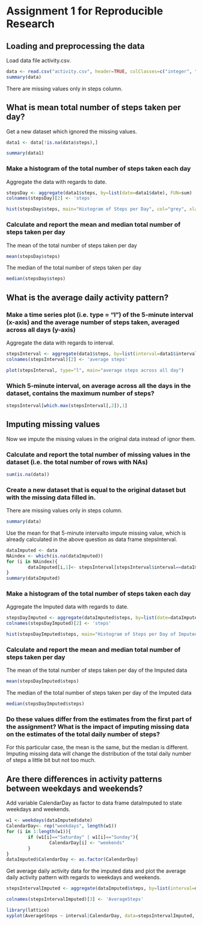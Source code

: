 Assignment 1 for Reproducible Research
========================================================

## Loading and preprocessing the data

Load data file activity.csv. 

```r
data <- read.csv("activity.csv", header=TRUE, colClasses=c("integer", "Date", "integer"))
summary(data)
```

There are missing values only in steps column. 

## What is mean total number of steps taken per day?

Get a new dataset which ignored the missing values. 

```r
data1 <- data[!is.na(data$steps),]

summary(data1)
```

### Make a histogram of the total number of steps taken each day

Aggregate the data with regards to date. 

```r

stepsDay <- aggregate(data1$steps, by=list(date=data1$date), FUN=sum)
colnames(stepsDay)[2] <- 'steps'

hist(stepsDay$steps, main="Histogram of Steps per Day", col="grey", xlab="steps per day", ylab="frequency")
```

### Calculate and report the mean and median total number of steps taken per day

The mean of the total number of steps taken per day
```r
mean(stepsDay$steps)
```

The median of the total number of steps taken per day
```r
median(stepsDay$steps)
```

## What is the average daily activity pattern?

### Make a time series plot (i.e. type = "l") of the 5-minute interval (x-axis) and the average number of steps taken, averaged across all days (y-axis)

Aggregate the data with regards to interval. 

```r
stepsInterval <- aggregate(data1$steps, by=list(interval=data1$interval), FUN=mean)
colnames(stepsInterval)[2] <- 'average steps'

plot(stepsInterval, type="l", main="average steps across all day")
```

### Which 5-minute interval, on average across all the days in the dataset, contains the maximum number of steps?

```r
stepsInterval[which.max(stepsInterval[,2]),1]
```


## Imputing missing values

Now we impute the missing values in the original data instead of ignor them.

### Calculate and report the total number of missing values in the dataset (i.e. the total number of rows with NAs)


```r
sum(is.na(data))
```

### Create a new dataset that is equal to the original dataset but with the missing data filled in.

There are missing values only in steps column. 

```r
summary(data)
```

Use the mean for that 5-minute intervalto impute missing value, which is already calculated in the above question as data frame stepsInterval. 

```r
dataImputed <- data
NAindex <- which(is.na(dataImputed))
for (i in NAindex){
        dataImputed[i,1]<- stepsInterval[stepsInterval$interval==dataImputed$interval[i],2]
}
summary(dataImputed)
```


### Make a histogram of the total number of steps taken each day

Aggregate the Imputed data with regards to date. 

```r

stepsDayImputed <- aggregate(dataImputed$steps, by=list(date=dataImputed$date), FUN=sum)
colnames(stepsDayImputed)[2] <- 'steps'

hist(stepsDayImputed$steps, main="Histogram of Steps per Day of Imputed Data", col="grey", xlab="steps per day", ylab="frequency")
```

### Calculate and report the mean and median total number of steps taken per day 

The mean of the total number of steps taken per day of the Imputed data
```r
mean(stepsDayImputed$steps)
```

The median of the total number of steps taken per day of the Imputed data
```r
median(stepsDayImputed$steps)
```

### Do these values differ from the estimates from the first part of the assignment? What is the impact of imputing missing data on the estimates of the total daily number of steps?

For this particular case, the mean is the same, but the median is different.  Imputing missing data will change the distribution of the total daily number of steps a little bit but not too much.


## Are there differences in activity patterns between weekdays and weekends?

Add variable CalendarDay as factor to data frame dataImputed to state weekdays and weekends. 

```r
w1 <- weekdays(dataImputed$date)
CalendarDay<- rep("weekdays", length(w1))
for (i in 1:length(w1)){
        if (w1[i]=="Saturday" | w1[i]=="Sunday"){
                CalendarDay[i] <- "weekends"
        }
}
dataImputed$CalendarDay <- as.factor(CalendarDay)
```

Get average daily activity data for the imputed data and plot the average daily activity pattern with regards to weekdays and weekends.

```r
stepsIntervalImputed <- aggregate(dataImputed$steps, by=list(interval=dataImputed$interval, CalendarDay= dataImputed$CalendarDay), FUN=mean)

colnames(stepsIntervalImputed)[3] <- 'AverageSteps'

library(lattice)
xyplot(AverageSteps ~ interval|CalendarDay, data=stepsIntervalImputed, layout=c(1,2), type="l", xlab="Intervals", ylab="average steps", main="Comparison of Average Daily Activity Pattern between Weekdays and Weekends")
```

